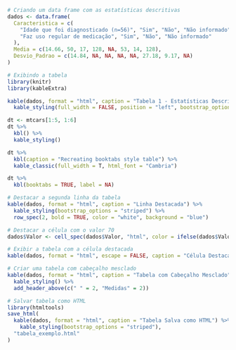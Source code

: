 ```r
# Criando um data frame com as estatísticas descritivas
dados <- data.frame(
  Caracteristica = c(
    "Idade que foi diagnosticado (n=56)", "Sim", "Não", "Não informado",
    "Faz uso regular de medicação", "Sim", "Não", "Não informado"
  ),
  Media = c(14.66, 50, 17, 128, NA, 53, 14, 128),
  Desvio_Padrao = c(14.84, NA, NA, NA, NA, 27.18, 9.17, NA)
)

# Exibindo a tabela
library(knitr)
library(kableExtra)

kable(dados, format = "html", caption = "Tabela 1 - Estatísticas Descritivas") %>%
  kable_styling(full_width = FALSE, position = "left", bootstrap_options = c("striped", "hover"))
```

```r
dt <- mtcars[1:5, 1:6]
dt %>%
  kbl() %>%
  kable_styling()
```

```r
dt %>%
  kbl(caption = "Recreating booktabs style table") %>%
  kable_classic(full_width = T, html_font = "Cambria")
```

```r

dt %>%
  kbl(booktabs = TRUE, label = NA)

```








```r
# Destacar a segunda linha da tabela
kable(dados, format = "html", caption = "Linha Destacada") %>%
  kable_styling(bootstrap_options = "striped") %>%
  row_spec(2, bold = TRUE, color = "white", background = "blue")

```


```r
# Destacar a célula com o valor 70
dados$Valor <- cell_spec(dados$Valor, "html", color = ifelse(dados$Valor == 70, "red", "black"))

# Exibir a tabela com a célula destacada
kable(dados, format = "html", escape = FALSE, caption = "Célula Destacada")

```

```r
# Criar uma tabela com cabeçalho mesclado
kable(dados, format = "html", caption = "Tabela com Cabeçalho Mesclado") %>%
  kable_styling() %>%
  add_header_above(c(" " = 2, "Medidas" = 2))

```

```r
# Salvar tabela como HTML
library(htmltools)
save_html(
  kable(dados, format = "html", caption = "Tabela Salva como HTML") %>%
    kable_styling(bootstrap_options = "striped"),
  "tabela_exemplo.html"
)

```

